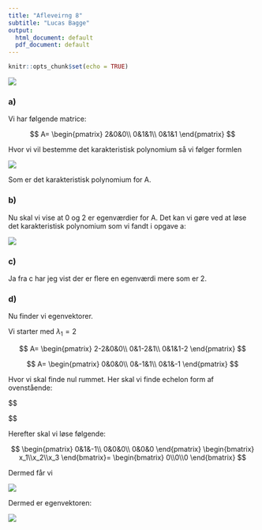 ```yaml
---
title: "Afleveirng 8"
subtitle: "Lucas Bagge"
output:
  html_document: default
  pdf_document: default
---
```


```r
knitr::opts_chunk$set(echo = TRUE)
```

![](na.alf.8.png)

### 

### a)

Vi har følgende matrice:

$$
A=
\begin{pmatrix}
2&0&0\\
0&1&1\\
0&1&1
\end{pmatrix}
$$

Hvor vi vil bestemme det karakteristisk polynomium så vi følger formlen

![](na.karak.png)

Som er det karakteristisk polynomium for A.

### b)

Nu skal vi vise at 0 og 2 er egenværdier for A. Det kan vi gøre ved at løse det karakteristisk polynomium som vi fandt i opgave a:

![](na.fak.8.png)

### c)

Ja fra c har jeg vist der er flere en egenværdi mere som er 2.

### d)

Nu finder vi egenvektorer.

Vi starter med $\lambda_1=2$

$$
A=
\begin{pmatrix}
2-2&0&0\\
0&1-2&1\\
0&1&1-2
\end{pmatrix}
$$

$$
A=
\begin{pmatrix}
0&0&0\\
0&-1&1\\
0&1&-1
\end{pmatrix}
$$

Hvor vi skal finde nul rummet. Her skal vi finde echelon form af ovenstående:

$$
\begin{pmatrix}
0&0&0\\
0&-1&1\\
0&1&-1
\end{pmatrix}
\sim\begin{pmatrix}
0&-1&1\\
0&0&0\\
0&1&-1
\end{pmatrix}
\sim 
\begin{pmatrix}
0&1&-1\\
0&0&0\\
0&1&-1
\end{pmatrix}
\sim
\begin{pmatrix}
0&1&-1\\
0&0&0\\
0&0&0
\end{pmatrix}

$$

Herefter skal vi løse følgende:

$$
\begin{pmatrix}
0&1&-1\\
0&0&0\\
0&0&0
\end{pmatrix}
\begin{bmatrix} x_1\\x_2\\x_3 \end{bmatrix}=
\begin{bmatrix} 0\\0\\0 \end{bmatrix}
$$

Dermed får vi

![](na.1.8.png)

Dermed er egenvektoren:

![](na.2.8.png)
